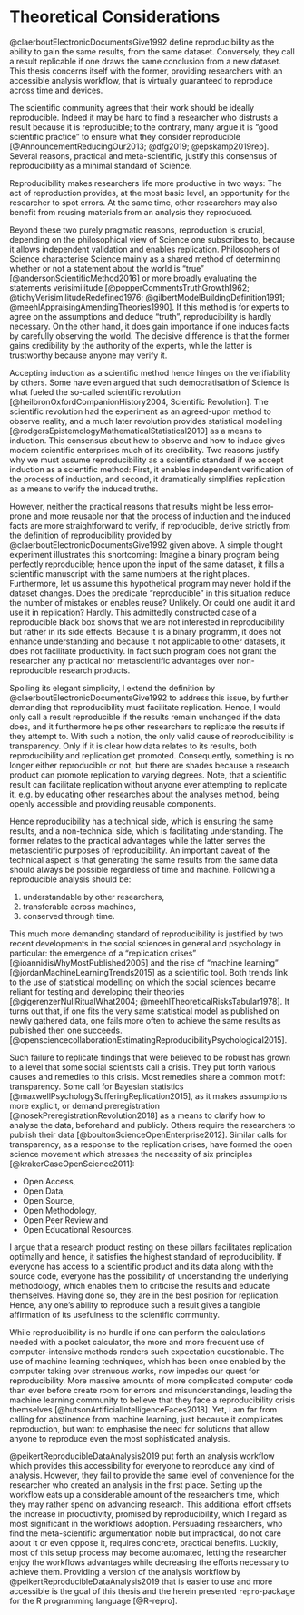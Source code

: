 # Theoretical Considerations

@claerboutElectronicDocumentsGive1992 define reproducibility as the ability to gain the same results, from the same dataset.
Conversely, they call a result replicable if one draws the same conclusion from a new dataset.
This thesis concerns itself with the former, providing researchers with an accessible analysis workflow, that is virtually guaranteed to reproduce across time and devices.

The scientific community agrees that their work should be ideally reproducible.
Indeed it may be hard to find a researcher who distrusts a result because it is reproducible; to the contrary, many argue it is "good scientific practice" to ensure what they consider reproducible [@AnnouncementReducingOur2013; @dfg2019; @epskamp2019rep].
Several reasons, practical and meta-scientific, justify this consensus of reproducibility as a minimal standard of Science.

Reproducibility makes researchers life more productive in two ways:
The act of reproduction provides, at the most basic level, an opportunity for the researcher to spot errors. At the same time, other researchers may also benefit from reusing materials from an analysis they reproduced.

Beyond these two purely pragmatic reasons, reproduction is crucial, depending on the philosophical view of Science one subscribes to, because it allows independent validation and enables replication.
Philosophers of Science characterise Science mainly as a shared method of determining whether or not a statement about the world is "true" [@andersonScientificMethod2016] or more broadly evaluating the statements verisimilitude [@popperCommentsTruthGrowth1962; @tichyVerisimilitudeRedefined1976; @gilbertModelBuildingDefinition1991; @meehlAppraisingAmendingTheories1990].
If this method is for experts to agree on the assumptions and deduce "truth", reproducibility is hardly necessary.
On the other hand, it does gain importance if one induces facts by carefully observing the world.
The decisive difference is that the former gains credibility by the authority of the experts, while the latter is trustworthy because anyone may verify it.

Accepting induction as a scientific method hence hinges on the verifiability by others.
Some have even argued that such democratisation of Science is what fueled the so-called scientific revolution [@heilbronOxfordCompanionHistory2004, Scientific Revolution].
The scientific revolution had the experiment as an agreed-upon method to observe reality, and a much later revolution provides statistical modelling [@rodgersEpistemologyMathematicalStatistical2010] as a means to induction.
This consensus about how to observe and how to induce gives modern scientific enterprises much of its credibility.
Two reasons justify why we must assume reproducibility as a scientific standard if we accept induction as a scientific method:
First, it enables independent verification of the process of induction, and second, it dramatically simplifies replication as a means to verify the induced truths.

However, neither the practical reasons that results might be less error-prone and more reusable nor that the process of induction and the induced facts are more straightforward to verify, if reproducible, derive strictly from the definition of reproducibility provided by @claerboutElectronicDocumentsGive1992 given above.
A simple thought experiment illustrates this shortcoming:
Imagine a binary program being perfectly reproducible; hence upon the input of the same dataset, it fills a scientific manuscript with the same numbers at the right places.
Furthermore, let us assume this hypothetical program may never hold if the dataset changes.
Does the predicate "reproducible" in this situation reduce the number of mistakes or enables reuse? Unlikely.
Or could one audit it and use it in replication? Hardly.
This admittedly constructed case of a reproducible black box shows that we are not interested in reproducibility but rather in its side effects.
Because it is a binary programm, it does not enhance understanding and because it not applicable to other datasets, it does not facilitate productivity.
In fact such program does not grant the researcher any practical nor metascientific advantages over non-reproducible research products.

Spoiling its elegant simplicity, I extend the definition by @claerboutElectronicDocumentsGive1992 to address this issue, by further demanding that reproducibility must facilitate replication.
Hence, I would only call a result reproducible if the results remain unchanged if the data does, and it furthermore helps other researchers to replicate the results if they attempt to.
With such a notion, the only valid cause of reproducibility is transparency.
Only if it is clear how data relates to its results, both reproducibility and replication get promoted.
Consequently, something is no longer either reproducible or not, but there are shades because a research product can promote replication to varying degrees.
Note, that a scientific result can facilitate replication without anyone ever attempting to replicate it, e.g. by educating other researches about the analyses method, being openly accessible and providing reusable components.

Hence reproducibility has a technical side, which is ensuring the same results, and a non-technical side, which is facilitating understanding.
The former relates to the practical advantages while the latter serves the metascientific purposes of reproducibility.
An important caveat of the technical aspect is that generating the same results from the same data should always be possible regardless of time and machine.
Following a reproducible analysis should be:

1. understandable by other researchers,
2. transferable across machines,
3. conserved through time.

This much more demanding standard of reproducibility is justified by two recent developments in the social sciences in general and psychology in particular: the emergence of a "replication crises" [@ioannidisWhyMostPublished2005] and the rise of "machine learning" [@jordanMachineLearningTrends2015] as a scientific tool.
Both trends link to the use of statistical modelling on which the social sciences became reliant for testing and developing their theories [@gigerenzerNullRitualWhat2004; @meehlTheoreticalRisksTabular1978].
It turns out that, if one fits the very same statistical model as published on newly gathered data, one fails more often to achieve the same results as published then one succeeds. [@opensciencecollaborationEstimatingReproducibilityPsychological2015].

Such failure to replicate findings that were believed to be robust has grown to a level that some social scientists call a crisis.
They put forth various causes and remedies to this crisis.
Most remedies share a common motif: transparency.
Some call for Bayesian statistics [@maxwellPsychologySufferingReplication2015], as it makes assumptions more explicit, or demand preregistration [@nosekPreregistrationRevolution2018] as a means to clarify how to analyse the data, beforehand and publicly. Others require the researchers to publish their data [@boultonScienceOpenEnterprise2012].
Similar calls for transparency, as a response to the replication crises, have formed the open science movement which stresses the necessity of six principles [@krakerCaseOpenScience2011]:

* Open Access,
* Open Data,
* Open Source,
* Open Methodology,
* Open Peer Review and
* Open Educational Resources.

I argue that a research product resting on these pillars facilitates replication optimally and hence, it satisfies the highest standard of reproducibility.
If everyone has access to a scientific product and its data along with the source code, everyone has the possibility of understanding the underlying methodology, which enables them to criticise the results and educate themselves.
Having done so, they are in the best position for replication.
Hence, any one's ability to reproduce such a result gives a tangible affirmation of its usefulness to the scientific community.

While reproducibility is no hurdle if one can perform the calculations needed with a pocket calculator, the more and more frequent use of computer-intensive methods renders such expectation questionable.
The use of machine learning techniques, which has been once enabled by the computer taking over strenuous works, now impedes our quest for reproducibility. 
More massive amounts of more complicated computer code than ever before create room for errors and misunderstandings, leading the machine learning community to believe that they face a reproducibility crisis themselves [@hutsonArtificialIntelligenceFaces2018].
Yet, I am far from calling for abstinence from machine learning, just because it complicates reproduction, but want to emphasise the need for solutions that allow anyone to reproduce even the most sophisticated analysis.

@peikertReproducibleDataAnalysis2019 put forth an analysis workflow which provides this accessibility for everyone to reproduce any kind of analysis.
However, they fail to provide the same level of convenience for the researcher who created an analysis in the first place.
Setting up the workflow eats up a considerable amount of the researcher's time, which they may rather spend on advancing research.
This additional effort offsets the increase in productivity, promised by reproducibility, which I regard as most significant in the workflows adoption.
Persuading researchers, who find the meta-scientific argumentation noble but impractical, do not care about it or even oppose it, requires concrete, practical benefits.
Luckily, most of this setup process may become automated, letting the researcher enjoy the workflows advantages while decreasing the efforts necessary to achieve them.
Providing a version of the analysis workflow by @peikertReproducibleDataAnalysis2019 that is easier to use and more accessible is the goal of this thesis and the herein presented `repro`-package for the R programming language [@R-repro].
